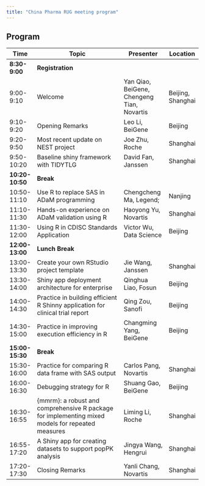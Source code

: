 ```yaml
---
title: "China Pharma RUG meeting program"
---
```


## Program

| Time            | Topic                                                                                            | Presenter                                  | Location          |
| --------------- | ------------------------------------------------------------------------------------------------ | ------------------------------------------ | ----------------- |
| **8:30-9:00**   | **Registration**                                                                                 |                                            |
| 9:00-9:10       | Welcome                                                                                          | Yan Qiao, BeiGene, Chengeng Tian, Novartis | Beijing, Shanghai |
| 9:10-9:20       | Opening Remarks                                                                                  | Leo Li, BeiGene                            | Beijing           |
| 9:20-9:50       | Most recent update on NEST project                                                               | Joe Zhu, Roche                             | Shanghai          |
| 9:50-10:20      | Baseline shiny framework with TIDYTLG                                                            | David Fan, Janssen                         | Shanghai          |
| **10:20-10:50** | **Break**                                                                                        |                                            |
| 10:50-11:10     | Use R to replace SAS in ADaM programming                                                         | Chengcheng Ma, Legend;                     | Nanjing           |
| 11:10-11:30     | Hands-on experience on ADaM validation using R                                                   | Haoyong Yu, Novartis                       | Shanghai          |
| 11:30-12:00     | Using R in CDISC Standards Application                                                           | Victor Wu, Data Science                    | Beijing           |
| **12:00-13:00** | **Lunch Break**                                                                                  |
| 13:00-13:30     | Create your own RStudio project template                                                         | Jie Wang, Janssen                          | Shanghai          |
| 13:30-14:00     | Shiny app deployment architecture for enterprise                                                 | Qinghua Liao, Fosun                        | Beijing           |
| 14:00-14:30     | Practice in building efficient R Shinny application for clinical trial report                    | Qing Zou, Sanofi                           | Beijing           |
| 14:30-15:00     | Practice in improving execution efficiency in R                                                  | Changming Yang, BeiGene                    | Beijing           |
| **15:00-15:30** | **Break**                                                                                        |                                            |
| 15:30-16:00     | Practice for comparing R data frame with SAS output                                              | Carlos Pang, Novartis                      | Shanghai          |
| 16:00-16:30     | Debugging strategy for R                                                                         | Shuang Gao, BeiGene                        | Beijing           |
| 16:30-16:55     | {mmrm}: a robust and comprehensive R package for implementing mixed models for repeated measures | Liming Li, Roche                           | Shanghai          |
| 16:55-17:20     | A Shiny app for creating datasets to support popPK analysis                                      | Jingya Wang, Hengrui                       | Shanghai          |
| 17:20-17:30     | Closing Remarks                                                                                  | Yanli Chang, Novartis                      | Shanghai          |